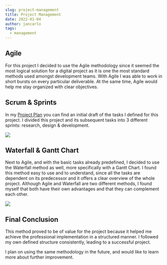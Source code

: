 ```yaml
---
slug: project-management
title: Project Management
date: 2022-01-04
author: jancarlo
tags:
  - management
---
```


## Agile

For this project I decided to use the Agile methodology since it seemed the most logical solution for a digital project as it is one the most standard methods used amongst development teams. With Agile I was able to work in short bursts on every particular deliverable. At the same time, Agile would help me stay organized with clear objectives.

## Scrum & Sprints

In my [Project Plan](/images/Project-Plan-v2.pdf) you can find an initial draft of the tasks I defined for this project. I divided this project and its subsequent tasks into 3 different sprints: research, design & development.

![](/images/management-2.png)

## Waterfall & Gantt Chart

Next to Agile, and with the basic tasks already predefined, I decided to use the Waterfall method as well, more specifically with a Gantt Chart. I found this method easy to use and to understand, since all the tasks are dependent on its predecessor and it offers a clear overview of the whole project. Although Agile and Waterfall are two different methods, I found myself that both have their own advantages and that they can complement each other.

![](/images/management-1.png)

## Final Conclusion

This method proved to be of value for the project because it helped me achieve the professional implementation in a structured manner. I followed my own defined structure consistently, leading to a successful project.

I plan on using the same methodology in the future, and would like to learn more about further improvement.